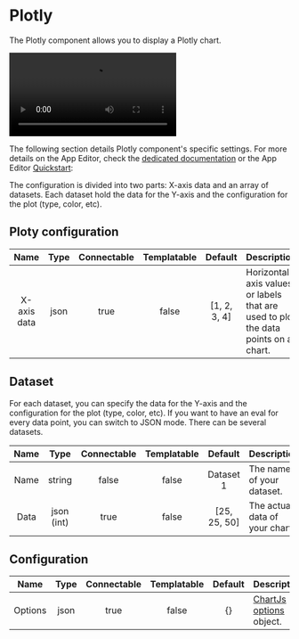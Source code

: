 
# Plotly

The Plotly component allows you to display a Plotly chart.

<video
    className="border-2 rounded-xl object-cover w-full h-full dark:border-gray-800"
    autoPlay
    controls
    src="/videos/plotly_config.mp4"
    alt="Plotly chart"
/>
<br/>

The following section details Plotly component's specific settings. For more details on the App Editor, check the [dedicated documentation](../0_app_editor/index.mdx) or the App Editor [Quickstart](../../getting_started/7_apps_quickstart/index.mdx):

<div class="grid grid-cols-2 gap-6 mb-4">
    <DocCard
        color="orange"
        title="App Editor Documentation"
        description="The app editor is a low-code builder to create apps with components, create interactions with runnables, and configure the app settings."
        href="/docs/apps/app_editor"
    />
    <DocCard
        color="orange"
        title="Apps Quickstart"
        description="Learn how to build your first app in a matter of minutes."
        href="/docs/getting_started/apps_quickstart"
    />
</div>

The configuration is divided into two parts: X-axis data and an array of datasets. Each dataset hold the data for the Y-axis and the configuration for the plot (type, color, etc).

## Ploty configuration

|    Name     |    Type     | Connectable | Templatable |       Default        | Description                            |
| :---------: | :---------: | :---------: | :---------: | :------------------: | -------------------------------------- |
| X-axis data | json |    true     |    false    | [1, 2, 3, 4] |  Horizontal axis values or labels that are used to plot the data points on a chart. |

## Dataset

For each dataset, you can specify the data for the Y-axis and the configuration for the plot (type, color, etc). If you want to have an eval for every data point, you can switch to JSON mode. There can be several datasets.

|  Name   |  Type   | Connectable | Templatable | Default | Description                                                                          |
| :-----: | :-----: | :---------: | :---------: | :-----: | ------------------------------------------------------------------------------------ |
|  Name   |  string   |    false    |    false    |   Dataset 1   | The name of your dataset. |
| Data | json (int) |    true     |    false    |  [25, 25, 50]   | The actual data of your chart.  |

## Configuration

|  Name   |  Type   | Connectable | Templatable | Default | Description                                                                          |
| :-----: | :-----: | :---------: | :---------: | :-----: | ------------------------------------------------------------------------------------ |
| Options | json |    true     |    false    |  {}   | [ChartJs options](https://www.chartjs.org/docs/latest/general/options.html) object.  |